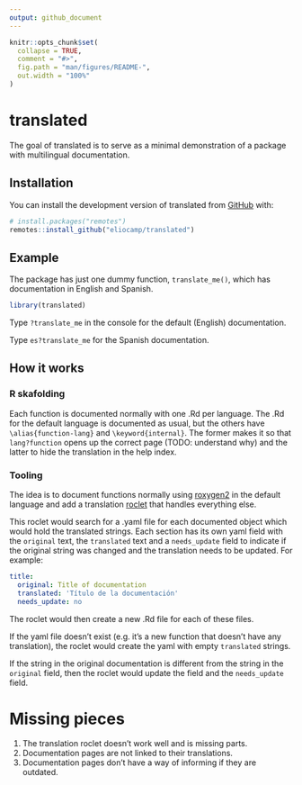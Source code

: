 ```yaml
---
output: github_document
---
```


<!-- README.md is generated from README.Rmd. Please edit that file -->

```r
knitr::opts_chunk$set(
  collapse = TRUE,
  comment = "#>",
  fig.path = "man/figures/README-",
  out.width = "100%"
)
```

# translated

The goal of translated is to serve as a minimal demonstration of a package with multilingual documentation. 

## Installation

You can install the development version of translated from [GitHub](https://github.com/) with:

``` r
# install.packages("remotes")
remotes::install_github("eliocamp/translated")
```

## Example

The package has just one dummy function, `translate_me()`, which has documentation in English and Spanish. 

```r
library(translated)
```

Type `?translate_me` in the console for the default (English) documentation. 

Type `es?translate_me` for the Spanish documentation.

## How it works

### R skafolding

Each function is documented normally with one .Rd per language. 
The .Rd for the default language is documented as usual, but the others have `\alias{function-lang}` and  `\keyword{internal}`. 
The former makes it so that `lang?function` opens up the correct page (TODO: understand why) and the latter to hide the translation in the help index. 

### Tooling

The idea is to document functions normally using [roxygen2](https://roxygen2.r-lib.org/index.html) in the default language and add a translation [roclet](https://roxygen2.r-lib.org/reference/roclet.html) that handles everything else. 

This roclet would search for a .yaml file for each documented object which would hold the translated strings. 
Each section has its own yaml field with the `original` text, the `translated` text and a `needs_update` field to indicate if the original string was changed and the translation needs to be updated. 
For example:

```yaml
title:
  original: Title of documentation
  translated: 'Título de la documentación'
  needs_update: no
```

The roclet would then create a new .Rd file for each of these files. 

If the yaml file doesn't exist (e.g. it's a new function that doesn't have any translation), the roclet would create the yaml with empty `translated` strings. 

If the string in the original documentation is different from the string in the `original` field, then the roclet would update the field and the `needs_update` field.

# Missing pieces

1. The translation roclet doesn't work well and is missing parts. 
2. Documentation pages are not linked to their translations.
3. Documentation pages don't have a way of informing if they are outdated. 

